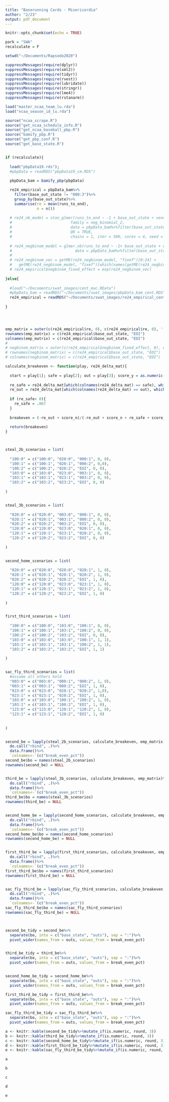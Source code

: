 ```yaml
---
title: "Baserunning Cards - Misericordia"
author: "2/23"
output: pdf_document
---
```


```r
knitr::opts_chunk$set(echo = TRUE)

park = "SWA"
recalculate = F

setwd("~/Documents/Rapsodo2020")

suppressMessages(require(dplyr))
suppressMessages(require(xml2))
suppressMessages(require(tidyr))
suppressMessages(require(rvest))
suppressMessages(require(lubridate))
suppressMessages(require(stringr))
suppressMessages(require(lme4))
suppressMessages(require(rstanarm))

load("master_ncaa_team_lu.rda")
load("ncaa_season_id_lu.rda")

source("ncaa_scrape.R")
source("get_ncaa_schedule_info.R")
source("get_ncaa_baseball_pbp.R")
source("bamify_pbp.R")
source("get_pbp_conf.R")
source("get_base_state.R")


if (recalculate){
  
  load("pbpData19.rds");
  #pbpData = readRDS("pbpData19_cm.RDS")
  
  pbpData_bam = bamify_pbp(pbpData)

  re24_empirical = pbpData_bam%>%
    filter(base_out_state != "000:3")%>%
    group_by(base_out_state)%>%
    summarise(re = mean(runs_to_end),
              n = n())
  
  # re24_nb_model = stan_glmer(runs_to_end ~ -1 + base_out_state + venue_conf + (1|fielding_conf) + (1|batting_conf),
  #                          family = neg_binomial_2, 
  #                          data = pbpData_bam%>%filter(base_out_state != "000:3"), 
  #                          QR = TRUE,
  #                          chains = 1, iter = 500, cores = 4, seed = TRUE)
  
  # re24_negbinom_model = glmer.nb(runs_to_end ~ -1+ base_out_state + venue_conf + (1|fielding_conf) + (1|batting_conf), 
  #                            data = pbpData_bam%>%filter(base_out_state != "000:3"), verbose = T)
  # 
  # re24_negbinom_vec = getME(re24_negbinom_model, "fixef")[0:24] + 
  #   getME(re24_negbinom_model, "fixef")[which(names(getME(re24_negbinom_model, "fixef")) == paste0("venue_conf", park))]
  # re24_empirical$negbinom_fixed_effect = exp(re24_negbinom_vec)
  
}else{
  
  #load("~/Documents/swat_images/cent_mac.RData")
  #pbpData_bam = readRDS("~/Documents/swat_images/pbpData_bam_cent.RDS")
  re24_empirical = readRDS("~/Documents/swat_images/re24_empirical_cent_19.RDS")
  
}




emp_matrix = outer(c(re24_empirical$re, 0), c(re24_empirical$re, 0), '-')
rownames(emp_matrix) = c(re24_empirical$base_out_state, "EOI")
colnames(emp_matrix) = c(re24_empirical$base_out_state, "EOI")
# 
# negbinom_matrix = outer(c(re24_empirical$negbinom_fixed_effect, 0), c(re24_empirical$negbinom_fixed_effect, 0), '-')
# rownames(negbinom_matrix) = c(re24_empirical$base_out_state, "EOI")
# colnames(negbinom_matrix) = c(re24_empirical$base_out_state, "EOI")

calculate_breakeven <- function(play, re24_delta_mat){
  
  start = play[1]; safe = play[2]; out = play[3]; score_y = as.numeric(play[4]); score_n = as.numeric(play[5])
  
  re_safe = re24_delta_mat[which(colnames(re24_delta_mat) == safe), which(colnames(re24_delta_mat) == start)] 
  re_out = re24_delta_mat[which(colnames(re24_delta_mat) == out), which(colnames(re24_delta_mat) == start)]
  
  if (re_safe< 0){
    re_safe = .067
  }
  
  breakeven = (-re_out + score_n)/(-re_out + score_n + re_safe + score_y)
  
  return(breakeven)
}



steal_2b_scenarios = list(
  
  "100:0" = c("100:0", "020:0", "000:1", 0, 0), 
  "100:1" = c("100:1", "020:1", "000:2", 0,0),
  "100:2" = c("100:2", "020:2", "EOI", 0, 0),
  "103:0" = c("103:0", "023:0", "003:1", 0, 0), 
  "103:1" = c("103:1", "023:1", "003:2", 0, 0),
  "103:2" = c("103:2", "023:2", "EOI", 0, 0)
  
)


steal_3b_scenarios = list(
  
  "020:0" = c("020:0", "003:0", "000:1", 0, 0), 
  "020:1" = c("020:1", "003:1", "000:2", 0, 0),
  "020:2" = c("020:2", "003:2", "EOI", 0, 0),
  "120:0" = c("120:0", "023:0", "020:1", 0, 0), 
  "120:1" = c("120:1", "023:1", "020:2", 0, 0),
  "120:2" = c("120:2", "023:2", "EOI", 0, 0)
  
)


second_home_scenarios = list(
  
  "020:0" = c("020:0", "020:0", "020:1", 1, 0), 
  "020:1" = c("020:1", "020:1", "020:2", 1, 0),
  "020:2" = c("020:2", "020:2", "EOI", 1, 0),
  "120:0" = c("120:0", "023:0", "023:1", 1, 0), 
  "120:1" = c("120:1", "023:1", "023:2", 1, 0),
  "120:2" = c("120:2", "023:2", "EOI", 1, 0)
  
)


first_third_scenarios = list(
  
  "100:0" = c("100:0", "103:0", "100:1", 0, 0), 
  "100:1" = c("100:1", "103:1", "100:2", 0, 0),
  "100:2" = c("100:2", "103:2", "EOI", 0, 0),
  "103:0" = c("103:0", "103:0", "100:1", 1, 1), 
  "103:1" = c("103:1", "103:1", "100:2", 1, 1),
  "103:2" = c("103:2", "103:2", "EOI", 1, 1)
  
)


sac_fly_third_scenarios = list(
  #assume all others hold
  "003:0" = c("003:0", "000:1", "000:2", 1, 0),
  "003:1" = c("003:1", "000:2", "EOI", 1, 0),
  "023:0" = c("023:0", "020:1", "020:2", 1,0),
  "023:1" = c("023:1", "020:2", "EOI", 1, 0),
  "103:0" = c("103:0", "100:1", "100:2", 1, 0),
  "103:1" = c("103:1", "100:2", "EOI", 1, 0),
  "123:0" = c("123:0", "120:1", "120:2", 1, 0),
  "123:1" = c("123:1", "120:2", "EOI", 1, 0)
  
  
)


second_be = lapply(steal_2b_scenarios, calculate_breakeven, emp_matrix)%>%
  do.call("rbind", .)%>%
  data.frame()%>%
  `colnames<-`(c("break_even_pct"))
second_be$bo = names(steal_2b_scenarios)
rownames(second_be) = NULL


third_be = lapply(steal_3b_scenarios, calculate_breakeven, emp_matrix)%>%
  do.call("rbind", .)%>%
  data.frame()%>%
  `colnames<-`(c("break_even_pct"))
third_be$bo = names(steal_3b_scenarios)
rownames(third_be) = NULL


second_home_be = lapply(second_home_scenarios, calculate_breakeven, emp_matrix)%>%
  do.call("rbind", .)%>%
  data.frame()%>%
  `colnames<-`(c("break_even_pct"))
second_home_be$bo = names(second_home_scenarios)
rownames(second_home_be) = NULL


first_third_be = lapply(first_third_scenarios, calculate_breakeven, emp_matrix)%>%
  do.call("rbind", .)%>%
  data.frame()%>%
  `colnames<-`(c("break_even_pct"))
first_third_be$bo = names(first_third_scenarios)
rownames(first_third_be) = NULL


sac_fly_third_be = lapply(sac_fly_third_scenarios, calculate_breakeven, emp_matrix)%>%
  do.call("rbind", .)%>%
  data.frame()%>%
  `colnames<-`(c("break_even_pct"))
sac_fly_third_be$bo = names(sac_fly_third_scenarios)
rownames(sac_fly_third_be) = NULL



second_be_tidy = second_be%>%
  separate(bo, into = c("base_state", "outs"), sep = ":")%>%
  pivot_wider(names_from = outs, values_from = break_even_pct)


third_be_tidy = third_be%>%
  separate(bo, into = c("base_state", "outs"), sep = ":")%>%
  pivot_wider(names_from = outs, values_from = break_even_pct)


second_home_be_tidy = second_home_be%>%
  separate(bo, into = c("base_state", "outs"), sep = ":")%>%
  pivot_wider(names_from = outs, values_from = break_even_pct)

first_third_be_tidy = first_third_be%>%
  separate(bo, into = c("base_state", "outs"), sep = ":")%>%
  pivot_wider(names_from = outs, values_from = break_even_pct)

sac_fly_third_be_tidy = sac_fly_third_be%>%
  separate(bo, into = c("base_state", "outs"), sep = ":")%>%
  pivot_wider(names_from = outs, values_from = break_even_pct)
```

```r
a <- knitr::kable(second_be_tidy%>%mutate_if(is.numeric, round, 3))
b <- knitr::kable(third_be_tidy%>%mutate_if(is.numeric, round, 3))
c <- knitr::kable(second_home_be_tidy%>%mutate_if(is.numeric, round, 3))
d <- knitr::kable(first_third_be_tidy%>%mutate_if(is.numeric, round, 3))
e <- knitr::kable(sac_fly_third_be_tidy%>%mutate_if(is.numeric, round, 3))
```

\begin{center}
\textbf{Steal 2B Breakeven Probabilities}
\end{center}
```r
a
```

\begin{center}
\textbf{Steal 3B Breakeven Probabilities}
\end{center}
```r
b
```

\begin{center}
\textbf{2B to Home Breakeven Probabilities}
\end{center}
```r
c
```

\begin{center}
\textbf{1B to 3B Breakeven Probabilities}
\end{center}
```r
d
```


\begin{center}
\textbf{Sac Fly 3B Probabilities}
\end{center}
```r
e
```





